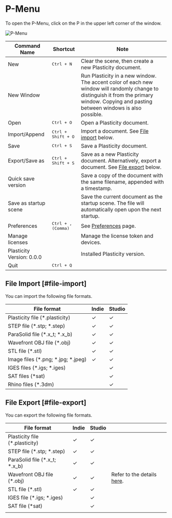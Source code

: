 # P-Menu

To open the P-Menu, click on the P in the upper left corner of the window.

![P-Menu](/img/file-menu.png)

| Command Name              | Shortcut                    | Note                                                                                                                                                                                      |
| ------------------------- | --------------------------- | ----------------------------------------------------------------------------------------------------------------------------------------------------------------------------------------- |
| New                       | <kbd>Ctrl + N</kbd>         | Clear the scene, then create a new Plasticity document.                                                                                                                                   |
| New Window                |                             | Run Plasticity in a new window. The accent color of each new window will randomly change to distinguish it from the primary window. Copying and pasting between windows is also possible. |
| Open                      | <kbd>Ctrl + O</kbd>         | Open a Plasticity document.                                                                                                                                                               |
| Import/Append             | <kbd>Ctrl + Shift + O</kbd> | Import a document. See [File import](#file-import) below.                                                                                                                                 |
| Save                      | <kbd>Ctrl + S</kbd>         | Save a Plasticity document.                                                                                                                                                               |
| Export/Save as            | <kbd>Ctrl + Shift + S</kbd> | Save as a new Plasticity document. Alternatively, export a document. See [File export](#file-export) below.                                                                               |
| Quick save version        |                             | Save a copy of the document with the same filename, appended with a timestamp.                                                                                                            |
| Save as startup scene     |                             | Save the current document as the startup scene. The file will automatically open upon the next startup.                                                                                   |
| Preferences               | <kbd>Ctrl + , (Comma)</kbd> | See [Preferences](./preferences) page.                                                                                                                                                    |
| Manage licenses           |                             | Manage the license token and devices.                                                                                                                                                     |
| Plasticity Version: 0.0.0 |                             | Installed Plasticity version.                                                                                                                                                             |
| Quit                      | <kbd>Ctrl + Q</kbd>         |                                                                                                                                                                                           |





## File Import [#file-import]

You can import the following file formats.

| File format                      | Indie | Studio |
| -------------------------------- | ----- | ------ |
| Plasticity file (*.plasticity)   | ✓     | ✓      |
| STEP file (*.stp; *.step)         | ✓     | ✓      |
| ParaSolid file (*.x_t; *.x_b)     | ✓     | ✓      |
| Wavefront OBJ file (*.obj)       | ✓     | ✓      |
| STL file (*.stl)                 | ✓     | ✓      |
| Image files (*.png; *.jpg; *.jpeg) | ✓     | ✓      |
| IGES files (*.igs; *.iges)        |       | ✓      |
| SAT files (*sat)                 |       | ✓      |
| Rhino files (*.3dm)              |       | ✓      |


## File Export [#file-export]

You can export the following file formats.

| File format                                | Indie | Studio |                            |
| ------------------------------------------ | ----- | ------ | -------------------------- |
| Plasticity file (*.plasticity)             | ✓    | ✓     |                            |
| STEP file (*.stp; *.step)                   | ✓    | ✓     |                            |
| ParaSolid file (*.x_t; *.x_b)               | ✓    | ✓     |                            |
| Wavefront OBJ file (*.obj) | ✓    | ✓     | Refer to the details [here](./export-obj). |
| STL file (*.stl)                           | ✓    | ✓     |                            |
| IGES file (*.igs; *.iges)                   |       | ✓     |                            |
| SAT file (*sat)                            |       | ✓     |                            |
|                                            |       |        |                            |